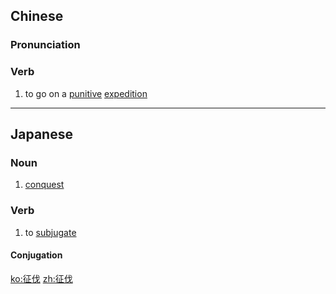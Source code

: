==Chinese==
{{zh-forms}}

===Pronunciation===
{{zh-pron
|m=zhēng伐
|c=zing1 fat6
|mn=qz,xm,zz:cheng-hoa̍t
|cat=v
}}

===Verb===
{{zh-verb}}

# to go on a [[punitive]] [[expedition]]

----

==Japanese==
{{ja-kanjitab|せい|ばつ|yomi=on}}

===Noun===
{{ja-noun|せいばつ}}

# [[conquest]]

===Verb===
{{ja-verb-suru|せいばつ}}

# to [[subjugate]]

====Conjugation====
{{ja-suru|せいばつ}}

[[ko:征伐]]
[[zh:征伐]]